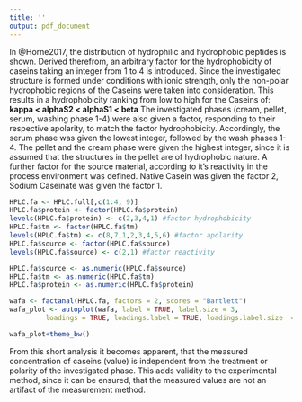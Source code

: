 ```yaml
---
title: ''
output: pdf_document
---
```

\subsection{Factor analysis of protein concentrations in different phases}
\subsubsection{Data}

In @Horne2017, the distribution of hydrophilic and hydrophobic peptides is shown. Derived therefrom, an arbitrary factor for the hydrophobicity of caseins taking an integer from 1 to 4 is introduced. Since the investigated structure is formed under conditions with ionic strength, only the non-polar hydrophobic regions of the Caseins were taken into consideration. This results in a hydrophobicity ranking from low to high for the Caseins of:
**kappa < alphaS2 < alphaS1 < beta**
The investigated phases (cream, pellet, serum, washing phase 1-4) were also given a factor, responding to their respective apolarity, to match the factor hydrophobicity. Accordingly, the serum phase was given the lowest integer, followed by the wash phases 1-4. The pellet and the cream phase were given the highest integer, since it is assumed that the structures in the pellet are of hydrophobic nature.
A further factor for the source material, according to it's reactivity in the process environment was defined. Native Casein was given the factor 2, Sodium Caseinate was given the factor 1.
```r
HPLC.fa <- HPLC.full[,c(1:4, 9)]
HPLC.fa$protein <- factor(HPLC.fa$protein)
levels(HPLC.fa$protein) <- c(2,3,4,1) #factor hydrophobicity
HPLC.fa$tm <- factor(HPLC.fa$tm)
levels(HPLC.fa$tm) <- c(8,7,1,2,3,4,5,6) #factor apolarity
HPLC.fa$source <- factor(HPLC.fa$source)
levels(HPLC.fa$source) <- c(2,1) #factor reactivity

HPLC.fa$source <- as.numeric(HPLC.fa$source)
HPLC.fa$tm <- as.numeric(HPLC.fa$tm)
HPLC.fa$protein <- as.numeric(HPLC.fa$protein)

wafa <- factanal(HPLC.fa, factors = 2, scores = "Bartlett")
wafa_plot <- autoplot(wafa, label = TRUE, label.size = 3,
         loadings = TRUE, loadings.label = TRUE, loadings.label.size  = 4)
```
\subsubsection{Result Factor Analysis}
```r
wafa_plot+theme_bw()
```
From this short analysis it becomes apparent, that the measured concentration of caseins (value) is independent from the treatment or polarity of the investigated phase. This adds validity to the experimental method, since it can be ensured, that the measured values are not an artifact of the measurement method.
